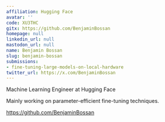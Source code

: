 ```yaml
---
affiliation: Hugging Face
avatar: ''
code: XU3THC
gitx: https://github.com/BenjaminBossan
homepage: null
linkedin_url: null
mastodon_url: null
name: Benjamin Bossan
slug: benjamin-bossan
submissions:
- fine-tuning-large-models-on-local-hardware
twitter_url: https://x.com/BenjaminBossan
---
```


Machine Learning Engineer at Hugging Face

Mainly working on parameter-efficient fine-tuning techniques.

https://github.com/BenjaminBossan
